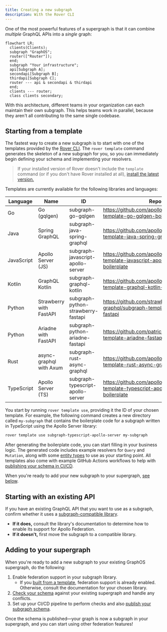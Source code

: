 ```yaml
---
title: Creating a new subgraph
description: With the Rover CLI
---
```


One of the most powerful features of a supergraph is that it can combine _multiple_ GraphQL APIs into a _single_ graph:

```mermaid
flowchart LR;
  clients(Clients);
  subgraph "GraphOS";
  router(["Router"]);
  end;
  subgraph "Your infrastructure";
  api[Subgraph A];
  secondapi[Subgraph B];
  thirdapi[Subgraph C];
  router --- api & secondapi & thirdapi
  end;
  clients --- router;
  class clients secondary;
```

With this architecture, different teams in your organization can each maintain their own subgraph. This helps teams work in parallel, because they aren't all contributing to the same single codebase.

## Starting from a template

The fastest way to create a new subgraph is to start with one of the templates provided by the [Rover CLI](/rover/commands/template). The `rover template` command generates the skeleton of a new subgraph for you, so you can immediately begin defining your schema and implementing your resolvers.

> If your installed version of Rover doesn't include the `template` command (or if you don't have Rover installed at all), [install the latest version.](/rover/getting-started/)

Templates are currently available for the following libraries and languages:

| Language   | Name                    | ID                                 | Repo                                                                                    |
|------------|-------------------------|------------------------------------|-----------------------------------------------------------------------------------------|
| Go         | Go (gqlgen)             | subgraph-go-gqlgen                 | https://github.com/apollographql/subgraph-template-go-gqlgen-boilerplate                |
| Java       | Spring GraphQL          | subgraph-java-spring-graphql       | https://github.com/apollographql/subgraph-template-java-spring-graphql-boilerplate      |
| JavaScript | Apollo Server (JS)      | subgraph-javascript-apollo-server  | https://github.com/apollographql/subgraph-template-javascript-apollo-server-boilerplate |
| Kotlin     | GraphQL Kotlin          | subgraph-graphql-kotlin            | https://github.com/apollographql/subgraph-template-graphql-kotlin-boilerplate           |
| Python     | Strawberry with FastAPI | subgraph-python-strawberry-fastapi | https://github.com/strawberry-graphql/subgraph-template-strawberry-fastapi              |
| Python     | Ariadne with FastAPI    | subgraph-python-ariadne-fastapi    | https://github.com/patrick91/subgraph-template-ariadne-fastapi                          |
| Rust       | async-graphql with Axum | subgraph-rust-async-graphql        | https://github.com/apollographql/subgraph-template-rust-async-graphql                   |
| TypeScript | Apollo Server (TS)      | subgraph-typescript-apollo-server  | https://github.com/apollographql/subgraph-template-typescript-apollo-server-boilerplate |

You start by running `rover template use`, providing it the ID of your chosen template. For example, the following command creates a new directory called `my-subgraph` that contains the boilerplate code for a subgraph written in TypeScript using the Apollo Server library:

```bash
rover template use subgraph-typescript-apollo-server my-subgraph
```

After generating the boilerplate code, you can start filling in your business logic. The generated code includes example resolvers for `Query` and `Mutation`, along with some [entity types](/federation/entities/) to use as your starting point. All templates also come with example GitHub Actions workflows to help with [publishing your schema in CI/CD](../../schemas/publishing#publishing-with-continuous-delivery).

When you're ready to add your new subgraph to your supergraph, [see below](#adding-to-your-supergraph).

## Starting with an existing API

If you have an existing GraphQL API that you want to use as a subgraph, confirm whether it uses a [subgraph-compatible library](/federation/building-supergraphs/supported-subgraphs).

- **If it does,** consult the library's documentation to determine how to enable its support for Apollo Federation.
- **If it doesn't,** first move the subgraph to a compatible library.
## Adding to your supergraph

When you're ready to add a new subgraph to your existing GraphOS supergraph, do the following:

1. Enable federation support in your subgraph library.
    - If you [built from a template](#starting-from-a-template), federation support is already enabled. Otherwise, consult the documentation for your chosen library.
2. [Check your schema](/federation/managed-federation/federated-schema-checks) against your existing supergraph and handle any conflicts.
3. Set up your CI/CD pipeline to perform checks and also [publish your subgraph schema](../../schemas/publishing).

Once the schema is published—your graph is now a subgraph in your supergraph, and you can start using other federation features!

